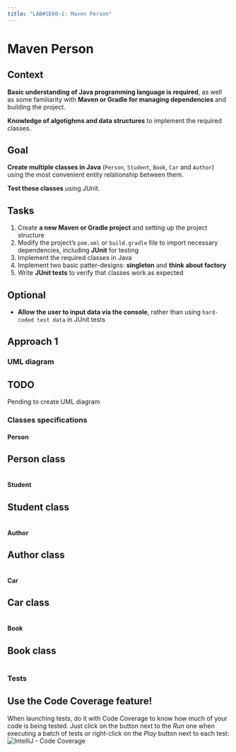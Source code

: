 ```yaml
---
title: "LAB#SE00-1: Maven Person"
---
```

# Maven Person

::: {.panel-tabset}
## Context
**Basic understanding of Java programming language is required**, as well as some familiarity with **Maven or Gradle for managing dependencies** and building the project.

**Knowledge of algotighms and data structures** to implement the required classes.

## Goal
**Create multiple classes in Java** (`Person`, `Student`, `Book`, `Car` and `Author`) using the most convenient entity relationship between them.

**Test these classes** using JUnit.

## Tasks
(@) Create **a new Maven or Gradle project** and setting up the project structure
(@) Modify the project's `pom.xml` or `build.gradle` file to import necessary dependencies, including **JUnit** for testing
(@) Implement the required classes in Java
(@) Implement two basic patter-designs: **singleton** and **think about factory**
(@) Write **JUnit tests** to verify that classes work as expected

## Optional
*   **Allow the user to input data via the console**, rather than using `hard-coded test data` in JUnit tests
:::

## Approach 1
### UML diagram

:::{.callout-warning}
## TODO
Pending to create UML diagram
:::

### Classes specifications
#### Person

:::{.callout-note collapse="true"}
## Person class
```.java

```
:::

#### Student

:::{.callout-note collapse="true"}
## Student class
```.java

```
:::

#### Author

:::{.callout-note collapse="true"}
## Author class
```.java

```
:::

#### Car

:::{.callout-note collapse="true"}
## Car class
```.java

```
:::

#### Book

:::{.callout-note collapse="true"}
## Book class
```.java

```
:::

### Tests

:::{.callout-tip}
## Use the Code Coverage feature!
When launching tests, do it with Code Coverage to know how much of your code is being tested. Just click on the button next to the _Run_ one when executing a batch of tests or right-click on the _Play_ button next to each test:
![IntelliJ - Code Coverage](../../images/java-labs/lab-se00-part1-code-coverage.png)
:::